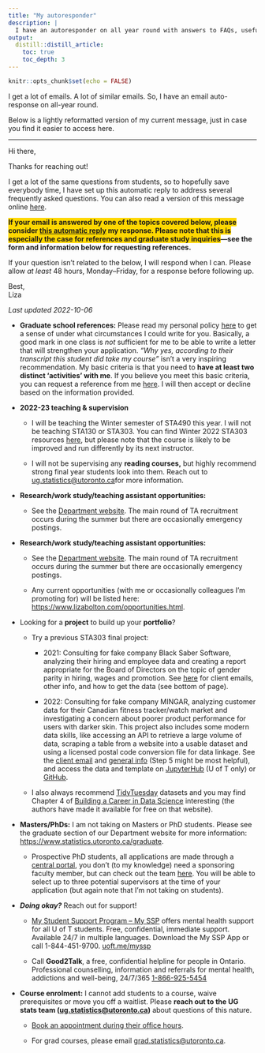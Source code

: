 ```yaml
---
title: "My autoresponder"
description: |
  I have an autoresponder on all year round with answers to FAQs, useful links, and more. You can check the latest version here. *Last updated: 2022-10-06*.
output: 
  distill::distill_article:
    toc: true
    toc_depth: 3
---
```


```r
knitr::opts_chunk$set(echo = FALSE)
```

I get a lot of emails. A lot of similar emails. So, I have an email auto-response on all-year round.

Below is a lightly reformatted version of my current message, just in case you find it easier to access here.

------------------------------------------------------------------------

Hi there,

Thanks for reaching out!

I get a lot of the same questions from students, so to hopefully save everybody time, I have set up this automatic reply to address several frequently asked questions. You can also read a version of this message online [here](https://www.lizabolton.com/autoresponder.html).

[**If your email is answered by one of the topics covered below, please consider [this automatic reply]{.underline} my response. Please note that this is especially the case for references and graduate study inquiries**]{style="background-color: #FFD700"}**---see the form and information below for requesting references.**

If your question isn't related to the below, I will respond when I can. Please allow *at least* 48 hours, Monday--Friday, for a response before following up.

Best,\
Liza

*Last updated 2022-10-06*

-   **Graduate school references:** Please read my personal policy [here](https://www.lizabolton.com/references.html) to get a sense of under what circumstances I could write for you. Basically, a good mark in one class is *not* sufficient for me to be able to write a letter that will strengthen your application. *"Why yes, according to their transcript this student did take my course"* isn't a very inspiring recommendation. My basic criteria is that you need to **have at least two distinct 'activities' with me**. If you believe you meet this basic criteria, you can request a reference from me [here](https://forms.office.com/r/XHqjGXjCru). I will then accept or decline based on the information provided.

-   **2022-23 teaching & supervision**

    -   I will be teaching the Winter semester of STA490 this year. I will not be teaching STA130 or STA303. You can find Winter 2022 STA303 resources [here](https://sta303-bolton.github.io/sta303-w22-courseguide/ "https://sta303-bolton.github.io/sta303-w22-courseguide/"), but please note that the course is likely to be improved and run differently by its next instructor.

    -   I will not be supervising any **reading courses,** but highly recommend strong final year students look into them. Reach out to [ug.statistics\@utoronto.ca](mailto:ug.statistics@utoronto.ca "ug.statistics@utoronto.ca")for more information.

-   **Research/work study/teaching assistant opportunities:**

    -   See the [Department website](https://www.statistics.utoronto.ca/employment-opportunities/cupe-positions-unit-1 "https://www.statistics.utoronto.ca/employment-opportunities/cupe-positions-unit-1"). The main round of TA recruitment occurs during the summer but there are occasionally emergency postings.

```{=html}
<!-- -->
```
-   **Research/work study/teaching assistant opportunities:**

    -   See the [Department website](https://www.statistics.utoronto.ca/employment-opportunities/cupe-positions-unit-1 "https://www.statistics.utoronto.ca/employment-opportunities/cupe-positions-unit-1"). The main round of TA recruitment occurs during the summer but there are occasionally emergency postings.

    -   Any current opportunities (with me or occasionally colleagues I'm promoting for) will be listed here: <https://www.lizabolton.com/opportunities.html>.

-   Looking for a **project** to build up your **portfolio**?

    -   Try a previous STA303 final project:

        -   2021: Consulting for fake company Black Saber Software, analyzing their hiring and employee data and creating a report appropriate for the Board of Directors on the topic of gender parity in hiring, wages and promotion. See [here](https://www.lizabolton.com/sta303_winter21_note "https://www.lizabolton.com/sta303_winter21_note") for client emails, other info, and how to get the data (see bottom of page).

        -   2022: Consulting for fake company MINGAR, analyzing customer data for their Canadian fitness tracker/watch market and investigating a concern about poorer product performance for users with darker skin. This project also includes some modern data skills, like accessing an API to retrieve a large volume of data, scraping a table from a website into a usable dataset and using a licensed postal code conversion file for data linkage. See the [client email](https://sta303-bolton.github.io/sta303-w22-final-project/emails.html "https://sta303-bolton.github.io/sta303-w22-final-project/emails.html") and [general info](https://sta303-bolton.github.io/sta303-w22-final-project/ "https://sta303-bolton.github.io/sta303-w22-final-project/") (Step 5 might be most helpful), and access the data and template on [JupyterHub](https://sta303-bolton.github.io/sta303-w22-final-project/hints.html "https://sta303-bolton.github.io/sta303-w22-final-project/hints.html") (U of T only) or [GitHub](https://github.com/sta303-bolton/sta303-w22-final-project-template "https://github.com/sta303-bolton/sta303-w22-final-project-template").

    -   I also always recommend [TidyTuesday](https://github.com/rfordatascience/tidytuesday) datasets and you may find Chapter 4 of [Building a Career in Data Science](https://www.manning.com/books/build-a-career-in-data-science) interesting (the authors have made it available for free on that website).

```{=html}
<!-- -->
```
-   **Masters/PhDs:** I am not taking on Masters or PhD students. Please see the graduate section of our Department website for more information: <https://www.statistics.utoronto.ca/graduate>.

    -   Prospective PhD students, all applications are made through a [central portal](https://www.statistics.utoronto.ca/graduate/phd-application-information "https://www.statistics.utoronto.ca/graduate/phd-application-information"), you don't (to my knowledge) need a sponsoring faculty member, but can check out the team [here](https://www.statistics.utoronto.ca/people/directories/all-faculty?sort_by=ppl_last_name_value&items_per_page=All "https://www.statistics.utoronto.ca/people/directories/all-faculty?sort_by=ppl_last_name_value&items_per_page=All"). You will be able to select up to three potential supervisors at the time of your application (but again note that I'm not taking on students).

-   ***Doing okay?*** Reach out for support!

    -   [My Student Support Program -- My SSP](https://studentlife.utoronto.ca/hwc/myssp) offers mental health support for all U of T students. Free, confidential, immediate support. Available 24/7 in multiple languages. Download the My SSP App or call 1-844-451-9700. [[uoft.me/myssp]{.underline}](http://www.uoft.me/myssp)

    -   Call **Good2Talk**, a free, confidential helpline for people in Ontario. Professional counselling, information and referrals for mental health, addictions and well-being, 24/7/365 [[1-866-925-5454]{.underline}](tel:1-866-925-5454)

-   **Course enrolment:** I cannot add students to a course, waive prerequisites or move you off a waitlist. Please **reach out to the UG stats team ([ug.statistics\@utoronto.ca](https://www.lizabolton.com/ug.statistics@utoronto.ca))** about questions of this nature.

    -   [Book an appointment during their office hours](https://outlook.office365.com/owa/calendar/DepartmentofStatisticalSciencesUndergraduate@utoronto.onmicrosoft.com/bookings/ "https://outlook.office365.com/owa/calendar/DepartmentofStatisticalSciencesUndergraduate@utoronto.onmicrosoft.com/bookings/").

    -   For grad courses, please email [grad.statistics\@utoronto.ca](mailto:grad.statistics@utoronto.ca).
